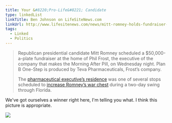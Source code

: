 ```yaml
---
title: Your &#8220;Pro-Life&#8221; Candidate
type: linkedList
linkTitle: Ben Johnson on LifeSiteNews.com
linkUrl: http://www.lifesitenews.com/news/mitt-romney-holds-fundraiser-with-manufacturer-of-the-morning-after-pill
tags:
  - Linked
  - Politics
---
```


> Republican presidential candidate Mitt Romney scheduled a $50,000-a-plate fundraiser at the home of Phil Frost, the executive of the company that makes the Morning After Pill, on Wednesday night. Plan B One-Step is produced by Teva Pharmaceuticals, Frost’s company.
>
> The [pharmaceutical executive’s residence](http://www.csmonitor.com/USA/Politics/2012/0516/Mitt-Romney-raising-money-at-home-of-morning-after-pill-exec) was one of several stops scheduled to [increase Romney’s war chest](http://nymag.com/daily/intel/2012/05/romney-fund-raiser-in-curious-location.html) during a two-day swing through Florida.

We've got ourselves a winner right here, I'm telling you what. I think this picture is appropriate.

![](/images/uploads/1436/mitt-romney__560.jpg)
